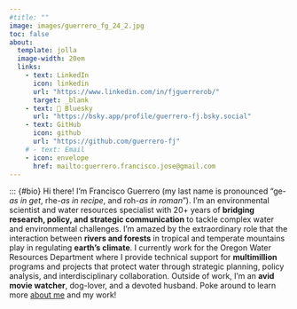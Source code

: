 ```yaml
---
#title: ""
image: images/guerrero_fg_24_2.jpg
toc: false
about:
  template: jolla
  image-width: 20em
  links:
    - text: LinkedIn
      icon: linkedin
      url: "https://www.linkedin.com/in/fjguerrerob/"
      target: _blank
    - text: 🦋 Bluesky
      url: "https://bsky.app/profile/guerrero-fj.bsky.social"
    - text: GitHub
      icon: github
      url: "https://github.com/guerrero-fj"
    # - text: Email
    - icon: envelope
      href: mailto:guerrero.francisco.jose@gmail.com
---
```

::: {#bio}
Hi there! I'm Francisco Guerrero (my last name is pronounced "ge-*as in get*, rhe-*as in recipe*, and roh-*as in roman*"). I'm an environmental scientist and water resources specialist with 20+ years of **bridging research, policy, and strategic communication** to tackle complex water and environmental challenges. I'm amazed by the extraordinary role that the interaction between **rivers and forests** in tropical and temperate mountains play in regulating **earth's climate**. I currently work for the Oregon Water Resources Department where I provide technical support for **multimillion** programs and projects that protect water through strategic planning, policy analysis, and interdisciplinary collaboration. Outside of work, I'm an **avid movie watcher**, dog-lover, and a devoted husband. Poke around to learn more [about me](about.qmd) and my work!

<!-- ::: {#landing-icons} -->
<!-- [{{< fa brands linkedin title="linkedin" >}}](https://www.linkedin.com/in/fjguerrerob/){target="_blank"} &nbsp; [{{< fa brands github title="github" >}}](https://github.com/guerrero-fj){target="_blank"} &nbsp; [{{< fa brands bluesky title="bluesky" >}}](https://bsky.app/profile/guerrero-fj.bsky.social){target="_blank"} &nbsp; [{{< fa envelope title="envelope" >}}](mailto:guerrero.francisco.jose@gmail.com) -->
<!-- ::: -->
<!-- ::: -->